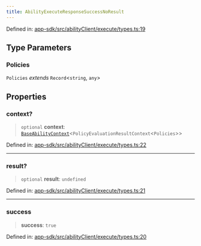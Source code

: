 ```yaml
---
title: AbilityExecuteResponseSuccessNoResult
---
```


Defined in: [app-sdk/src/abilityClient/execute/types.ts:19](https://github.com/LIT-Protocol/Vincent/blob/5462864f5b471985671134e594d93faefcbfeb7e/packages/libs/app-sdk/src/abilityClient/execute/types.ts#L19)

## Type Parameters

### Policies

`Policies` *extends* `Record`\<`string`, `any`\>

## Properties

### context?

> `optional` **context**: [`BaseAbilityContext`](./BaseAbilityContext)\<`PolicyEvaluationResultContext`\<`Policies`\>\>

Defined in: [app-sdk/src/abilityClient/execute/types.ts:22](https://github.com/LIT-Protocol/Vincent/blob/5462864f5b471985671134e594d93faefcbfeb7e/packages/libs/app-sdk/src/abilityClient/execute/types.ts#L22)

***

### result?

> `optional` **result**: `undefined`

Defined in: [app-sdk/src/abilityClient/execute/types.ts:21](https://github.com/LIT-Protocol/Vincent/blob/5462864f5b471985671134e594d93faefcbfeb7e/packages/libs/app-sdk/src/abilityClient/execute/types.ts#L21)

***

### success

> **success**: `true`

Defined in: [app-sdk/src/abilityClient/execute/types.ts:20](https://github.com/LIT-Protocol/Vincent/blob/5462864f5b471985671134e594d93faefcbfeb7e/packages/libs/app-sdk/src/abilityClient/execute/types.ts#L20)
